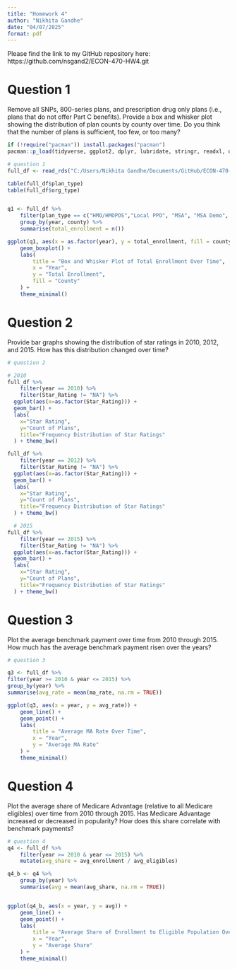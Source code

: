 ```yaml
---
title: "Homework 4"
author: "Nikhita Gandhe"
date: "04/07/2025"
format: pdf
---
```



Please find the link to my GitHub repository here: https://github.com/nsgand2/ECON-470-HW4.git  

# Question 1 
Remove all SNPs, 800-series plans, and prescription drug only plans (i.e., plans that do not offer Part C benefits). Provide a box and whisker plot showing the distribution of plan counts by county over time. Do you think that the number of plans is sufficient, too few, or too many?

```r

if (!require("pacman")) install.packages("pacman")
pacman::p_load(tidyverse, ggplot2, dplyr, lubridate, stringr, readxl, data.table, gdata)

# question 1 
full_df <- read_rds("C:/Users/Nikhita Gandhe/Documents/GitHub/ECON-470-HW4/data/output/final_ma_data.rds")

table(full_df$plan_type)
table(full_df$org_type)


q1 <- full_df %>%
    filter(plan_type == c("HMO/HMOPOS","Local PPO", "MSA", "MSA Demo", "PSO (Federal Waiver of State License)", "PSO (State License)")) %>%
    group_by(year, county) %>%
    summarise(total_enrollment = n())

ggplot(q1, aes(x = as.factor(year), y = total_enrollment, fill = county)) +
    geom_boxplot() +
    labs(
        title = "Box and Whisker Plot of Total Enrollment Over Time",
        x = "Year",
        y = "Total Enrollment",
        fill = "County"
    ) +
    theme_minimal()
```

# Question 2
Provide bar graphs showing the distribution of star ratings in 2010, 2012, and 2015. How has this distribution changed over time?

```r


# question 2

# 2010
full_df %>%
    filter(year == 2010) %>%
    filter(Star_Rating != "NA") %>%
  ggplot(aes(x=as.factor(Star_Rating))) + 
  geom_bar() +
  labs(
    x="Star Rating",
    y="Count of Plans",
    title="Frequency Distribution of Star Ratings"
  ) + theme_bw()

full_df %>%
    filter(year == 2012) %>%
    filter(Star_Rating != "NA") %>%
  ggplot(aes(x=as.factor(Star_Rating))) + 
  geom_bar() +
  labs(
    x="Star Rating",
    y="Count of Plans",
    title="Frequency Distribution of Star Ratings"
  ) + theme_bw()

  # 2015
full_df %>%
    filter(year == 2015) %>%
    filter(Star_Rating != "NA") %>%
  ggplot(aes(x=as.factor(Star_Rating))) + 
  geom_bar() +
  labs(
    x="Star Rating",
    y="Count of Plans",
    title="Frequency Distribution of Star Ratings"
  ) + theme_bw()
```

# Question 3
Plot the average benchmark payment over time from 2010 through 2015. How much has the average benchmark payment risen over the years?

```r
# question 3

q3 <- full_df %>% 
filter(year >= 2010 & year <= 2015) %>%
group_by(year) %>%
summarise(avg_rate = mean(ma_rate, na.rm = TRUE))

ggplot(q3, aes(x = year, y = avg_rate)) +
    geom_line() +
    geom_point() +
    labs(
        title = "Average MA Rate Over Time",
        x = "Year",
        y = "Average MA Rate"
    ) +
    theme_minimal()
```

# Question 4
Plot the average share of Medicare Advantage (relative to all Medicare eligibles) over time from 2010 through 2015. Has Medicare Advantage increased or decreased in popularity? How does this share correlate with benchmark payments?

```r
# question 4
q4 <- full_df %>% 
    filter(year >= 2010 & year <= 2015) %>%
    mutate(avg_share = avg_enrollment / avg_eligibles)

q4_b <- q4 %>%
    group_by(year) %>%
    summarise(avg = mean(avg_share, na.rm = TRUE))


ggplot(q4_b, aes(x = year, y = avg)) +
    geom_line() +
    geom_point() +
    labs(
        title = "Average Share of Enrollment to Eligible Population Over Time",
        x = "Year",
        y = "Average Share"
    ) +
    theme_minimal()
```
